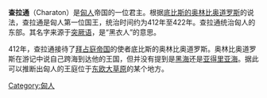 {{unreferenced|time=2014-06-05T12:49:13+00:00}}
'''查拉通'''（Charaton）是[[匈人|匈人]]帝国的一位君主。根据[[底比斯的奥林比奥道罗斯|底比斯的奥林比奥道罗斯]]的说法，查拉通是匈人第一位国王，统治时间约为412年至422年。查拉通统治匈人的东部。其名字来源于[[突厥语|突厥语]]，是“黑衣人”的意思。

412年，查拉通接待了[[拜占庭帝国|拜占庭帝国]]的使者底比斯的奥林比奥道罗斯。奥林比奥道罗斯在游记中说自己跨海到达他的王国，但并没有提到是[[黑海|黑海]]还是[[亚得里亚海|亚得里亚海]]。据此可以推断出匈人的王庭位于[[东欧大草原|东欧大草原]]的某个地方。


{{s-start}}
{{succession box | before = [[乌尔丁|乌尔丁]] | title = [[匈人|匈人]]君主 | years = 412年-~420年 | after = [[奥克塔|奥克塔]]}}
{{s-end}}
[[Category:匈人|Category:匈人]]